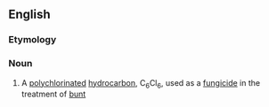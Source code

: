 ==English==

===Etymology===
{{compound|en|hexa-|chloro-|benzene}}

===Noun===
{{wikipedia}}
{{en-noun|~}}

# {{lb|en|organic compound}} A [[polychlorinated]] [[hydrocarbon]], C<sub>6</sub>Cl<sub>6</sub>, used as a [[fungicide]] in the treatment of [[bunt]]